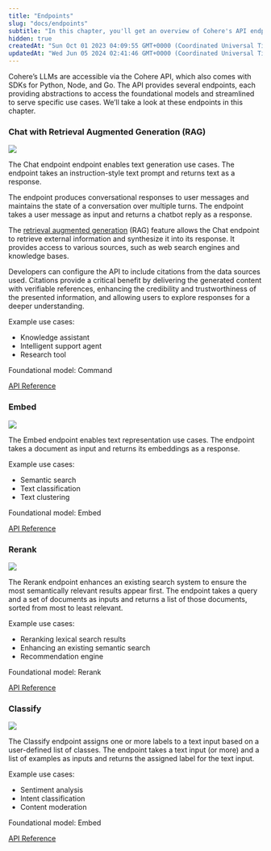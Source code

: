 ```yaml
---
title: "Endpoints"
slug: "docs/endpoints"
subtitle: "In this chapter, you'll get an overview of Cohere's API endpoints."
hidden: true
createdAt: "Sun Oct 01 2023 04:09:55 GMT+0000 (Coordinated Universal Time)"
updatedAt: "Wed Jun 05 2024 02:41:46 GMT+0000 (Coordinated Universal Time)"
---
```

Cohere’s LLMs are accessible via the Cohere API, which also comes with SDKs for Python, Node, and Go. The API provides several endpoints, each providing abstractions to access the foundational models and streamlined to serve specific use cases. We’ll take a look at these endpoints in this chapter.

### Chat with Retrieval Augmented Generation (RAG)

<img src='../../../assets/images/e52d5ea-chat-with-rag.png' />


The Chat endpoint endpoint enables text generation use cases. The endpoint takes an instruction-style text prompt and returns text as a response.

The endpoint produces conversational responses to user messages and maintains the state of a conversation over multiple turns. The endpoint takes a user message as input and returns a chatbot reply as a response.

The [retrieval augmented generation](/docs/retrieval-augmented-generation-rag) (RAG) feature allows the Chat endpoint to retrieve external information and synthesize it into its response. It provides access to various sources, such as web search engines and knowledge bases.

Developers can configure the API to include citations from the data sources used. Citations provide a critical benefit by delivering the generated content with verifiable references, enhancing the credibility and trustworthiness of the presented information, and allowing users to explore responses for a deeper understanding.

Example use cases:

- Knowledge assistant
- Intelligent support agent
- Research tool

Foundational model: Command

[API Reference](/reference/chat-1)

### Embed

<img src='../../../assets/images/606c9b5-embed.png' />


The Embed endpoint enables text representation use cases. The endpoint takes a document as input and returns its embeddings as a response.

Example use cases:

- Semantic search
- Text classification
- Text clustering

Foundational model: Embed

[API Reference](/reference/embed)

### Rerank

<img src='../../../assets/images/6f068b2-rerank.png' />


The Rerank endpoint enhances an existing search system to ensure the most semantically relevant results appear first. The endpoint takes a query and a set of documents as inputs and returns a list of those documents, sorted from most to least relevant.

Example use cases:

- Reranking lexical search results
- Enhancing an existing semantic search
- Recommendation engine

Foundational model: Rerank

[API Reference](/reference/rerank-1)

### Classify

<img src='../../../assets/images/1fb53bd-classify.png' />


The Classify endpoint assigns one or more labels to a text input based on a user-defined list of classes. The endpoint takes a text input (or more) and a list of examples as inputs and returns the assigned label for the text input.

Example use cases:

- Sentiment analysis
- Intent classification
- Content moderation

Foundational model: Embed

[API Reference](/reference/classify)
